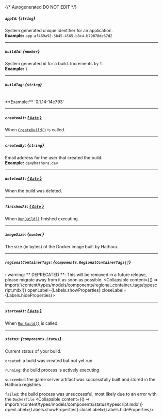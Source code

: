 {/* Autogenerated DO NOT EDIT  */}

##### `appId`: *{`string`}*
System generated unique identifier for an application.
<br/>
**Example:** `app-af469a92-5b45-4565-b3c4-b79878de67d2`

---
##### `buildId`: *{`number`}*
System generated id for a build. Increments by 1.
<br/>
**Example:** `1`

---
##### `buildTag`: *{`string`}*
<br/>
**Example:** `0.1.14-14c793`

---
##### `createdAt`: [*{ `Date` }*](https://developer.mozilla.org/en-US/docs/Web/JavaScript/Reference/Global_Objects/Date)
When [`CreateBuild()`](https://hathora.dev/api\#tag/BuildV1/operation/CreateBuild) is called.

---
##### `createdBy`: *{`string`}*
Email address for the user that created the build.
<br/>
**Example:** `dev@hathora.dev`

---
##### `deletedAt`: [*{ `Date` }*](https://developer.mozilla.org/en-US/docs/Web/JavaScript/Reference/Global_Objects/Date)
When the build was deleted.

---
##### `finishedAt`: [*{ `Date` }*](https://developer.mozilla.org/en-US/docs/Web/JavaScript/Reference/Global_Objects/Date)
When [`RunBuild()`](https://hathora.dev/api\#tag/BuildV1/operation/RunBuild) finished executing.

---
##### `imageSize`: *{`number`}*
The size (in bytes) of the Docker image built by Hathora.

---
##### `regionalContainerTags`: *{`components.RegionalContainerTags[]`}*
: warning: \*\* DEPRECATED \*\*: This will be removed in a future release, please migrate away from it as soon as possible.
<Collapsible content={() => import('/content/types/models/components/regional_container_tags/typescript.mdx')} openLabel={Labels.showProperties} closeLabel={Labels.hideProperties}>
</Collapsible>

---
##### `startedAt`: [*{ `Date` }*](https://developer.mozilla.org/en-US/docs/Web/JavaScript/Reference/Global_Objects/Date)
When [`RunBuild()`](https://hathora.dev/api\#tag/BuildV1/operation/RunBuild) is called.

---
##### `status`: *{`components.Status`}*
Current status of your build.

`created`: a build was created but not yet run

`running`: the build process is actively executing

`succeeded`: the game server artifact was successfully built and stored in the Hathora registries

`failed`: the build process was unsuccessful, most likely due to an error with the `Dockerfile`
<Collapsible content={() => import('/content/types/models/components/status/typescript.mdx')} openLabel={Labels.showProperties} closeLabel={Labels.hideProperties}>
</Collapsible>


